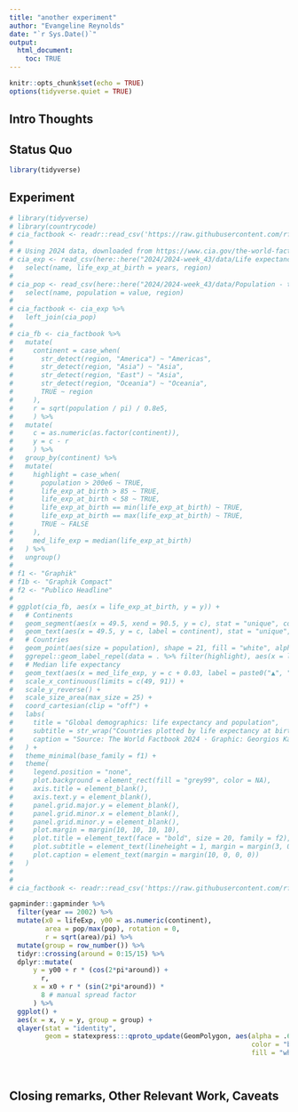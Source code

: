 ```yaml
---
title: "another experiment"
author: "Evangeline Reynolds"
date: "`r Sys.Date()`"
output: 
  html_document:
    toc: TRUE
---
```


```r
knitr::opts_chunk$set(echo = TRUE)
options(tidyverse.quiet = TRUE)
```




## Intro Thoughts


## Status Quo

```r
library(tidyverse)
```

## Experiment

```r
# library(tidyverse)
# library(countrycode)
# cia_factbook <- readr::read_csv('https://raw.githubusercontent.com/rfordatascience/tidytuesday/master/data/2024/2024-10-22/cia_factbook.csv')  
# 
# # Using 2024 data, downloaded from https://www.cia.gov/the-world-factbook/
# cia_exp <- read_csv(here::here("2024/2024-week_43/data/Life expectancy at birth.csv")) %>% 
#   select(name, life_exp_at_birth = years, region)
# 
# cia_pop <- read_csv(here::here("2024/2024-week_43/data/Population - total.csv")) %>% 
#   select(name, population = value, region)
# 
# cia_factbook <- cia_exp %>% 
#   left_join(cia_pop)
# 
# cia_fb <- cia_factbook %>% 
#   mutate(
#     continent = case_when(
#       str_detect(region, "America") ~ "Americas",
#       str_detect(region, "Asia") ~ "Asia",
#       str_detect(region, "East") ~ "Asia",
#       str_detect(region, "Oceania") ~ "Oceania",
#       TRUE ~ region
#     ),
#     r = sqrt(population / pi) / 0.8e5,
#     ) %>% 
#   mutate(
#     c = as.numeric(as.factor(continent)),
#     y = c - r
#     ) %>% 
#   group_by(continent) %>% 
#   mutate(
#     highlight = case_when(
#       population > 200e6 ~ TRUE,
#       life_exp_at_birth > 85 ~ TRUE,
#       life_exp_at_birth < 58 ~ TRUE,
#       life_exp_at_birth == min(life_exp_at_birth) ~ TRUE,
#       life_exp_at_birth == max(life_exp_at_birth) ~ TRUE,
#       TRUE ~ FALSE
#     ),
#     med_life_exp = median(life_exp_at_birth)
#   ) %>% 
#   ungroup()
# 
# f1 <- "Graphik"
# f1b <- "Graphik Compact"
# f2 <- "Publico Headline"
# 
# ggplot(cia_fb, aes(x = life_exp_at_birth, y = y)) +
#   # Continents
#   geom_segment(aes(x = 49.5, xend = 90.5, y = c), stat = "unique", color = "darkgreen", alpha = 0.2) +
#   geom_text(aes(x = 49.5, y = c, label = continent), stat = "unique", hjust = 0, vjust = 0, size = 24, alpha = 1, family = f2, fontface = "bold", color = "#EFE9D9") +
#   # Countries
#   geom_point(aes(size = population), shape = 21, fill = "white", alpha = 0.6) +
#   ggrepel::geom_label_repel(data = . %>% filter(highlight), aes(x = life_exp_at_birth, y = y - r, label = paste(name, round(life_exp_at_birth, 1))), direction = "y", nudge_y = 0.12, family = f1b, min.segment.length = 0, segment.size = 0.2, label.size = 0, label.padding = 0.2, size = 3.5) +
#   # Median life expectancy
#   geom_text(aes(x = med_life_exp, y = c + 0.03, label = paste0("▲", "\n", round(med_life_exp, 1))), stat = "unique", vjust = 1, color = "#EA8B70", size = 3.5, lineheight = 0.9, fontface = "bold") +
#   scale_x_continuous(limits = c(49, 91)) +
#   scale_y_reverse() +
#   scale_size_area(max_size = 25) +
#   coord_cartesian(clip = "off") +
#   labs(
#     title = "Global demographics: life expectancy and population",
#     subtitle = str_wrap("Countries plotted by life expectancy at birth and continent, with population represented by circle size. Median life expectancy per continent shown with triangles. Labels highlight most populous nations and those with highest/lowest life expectancies in each continent.", 128),
#     caption = "Source: The World Factbook 2024 · Graphic: Georgios Karamanis"
#   ) +
#   theme_minimal(base_family = f1) +
#   theme(
#     legend.position = "none",
#     plot.background = element_rect(fill = "grey99", color = NA),
#     axis.title = element_blank(),
#     axis.text.y = element_blank(),
#     panel.grid.major.y = element_blank(),
#     panel.grid.minor.x = element_blank(),
#     panel.grid.minor.y = element_blank(),
#     plot.margin = margin(10, 10, 10, 10),
#     plot.title = element_text(face = "bold", size = 20, family = f2),
#     plot.subtitle = element_text(lineheight = 1, margin = margin(3, 0, 10, 0)),
#     plot.caption = element_text(margin = margin(10, 0, 0, 0))
#   )
#   
# 
# cia_factbook <- readr::read_csv('https://raw.githubusercontent.com/rfordatascience/tidytuesday/master/data/2024/2024-10-22/cia_factbook.csv')  

gapminder::gapminder %>% 
  filter(year == 2002) %>% 
  mutate(x0 = lifeExp, y00 = as.numeric(continent), 
         area = pop/max(pop), rotation = 0,
         r = sqrt(area)/pi) %>% 
  mutate(group = row_number()) %>% 
  tidyr::crossing(around = 0:15/15) %>% 
  dplyr::mutate(
      y = y00 + r * (cos(2*pi*around)) + 
        r,
      x = x0 + r * (sin(2*pi*around)) * 
        8 # manual spread factor
      ) %>% 
  ggplot() + 
  aes(x = x, y = y, group = group) + 
  qlayer(stat = "identity", 
         geom = statexpress:::qproto_update(GeomPolygon, aes(alpha = .6, 
                                                             color = "black",
                                                             fill = "white"))) 




```



## Closing remarks, Other Relevant Work, Caveats
